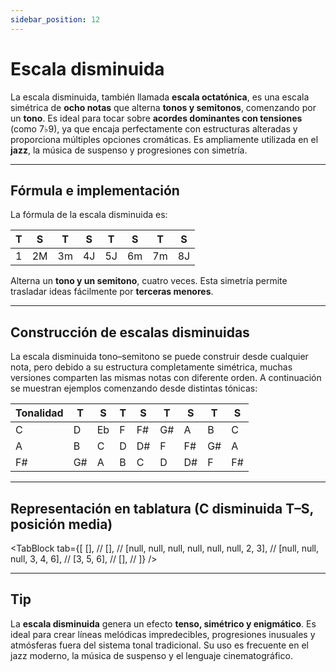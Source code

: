 ```yaml
---
sidebar_position: 12
---
```



# Escala disminuida

La escala disminuida, también llamada **escala octatónica**, es una escala simétrica de **ocho notas** que alterna **tonos y semitonos**, comenzando por un **tono**. Es ideal para tocar sobre **acordes dominantes con tensiones** (como 7♭9), ya que encaja perfectamente con estructuras alteradas y proporciona múltiples opciones cromáticas. Es ampliamente utilizada en el **jazz**, la música de suspenso y progresiones con simetría.

---

## Fórmula e implementación

La fórmula de la escala disminuida es:

| T   | S   | T   | S   | T   | S   | T   | S   |
| --- | --- | --- | --- | --- | --- | --- | --- |
| 1   | 2M  | 3m  | 4J  | 5J  | 6m  | 7m  | 8J  |

Alterna un **tono y un semitono**, cuatro veces. Esta simetría permite trasladar ideas fácilmente por **terceras menores**.

---

## Construcción de escalas disminuidas

La escala disminuida tono–semitono se puede construir desde cualquier nota, pero debido a su estructura completamente simétrica, muchas versiones comparten las mismas notas con diferente orden. A continuación se muestran ejemplos comenzando desde distintas tónicas:

| Tonalidad | T   | S   | T   | S   | T   | S   | T   | S   |
| --------- | --- | --- | --- | --- | --- | --- | --- | --- |
| C         | D   | Eb  | F   | F#  | G#  | A   | B   | C   |
| A         | B   | C   | D   | D#  | F   | F#  | G#  | A   |
| F#        | G#  | A   | B   | C   | D   | D#  | F   | F#  |

---

## Representación en tablatura (C disminuida T–S, posición media)

<TabBlock
  tab={[
    [], //
    [], //
    [null, null, null, null, null, null, 2, 3], //
    [null, null, null, 3, 4, 6], //
    [3, 5, 6], //
    [], //
  ]}
/>

---

## Tip

La **escala disminuida** genera un efecto **tenso, simétrico y enigmático**. Es ideal para crear líneas melódicas impredecibles, progresiones inusuales y atmósferas fuera del sistema tonal tradicional. Su uso es frecuente en el jazz moderno, la música de suspenso y el lenguaje cinematográfico.

<DonateButton />
